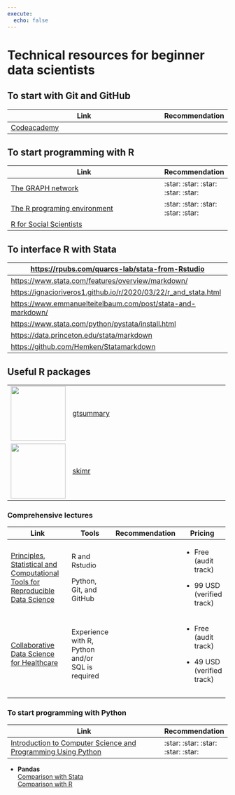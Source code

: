 ```yaml
---
execute: 
  echo: false
---
```


# Technical resources for beginner data scientists {#sec-useful-resources}

## To start with Git and GitHub {#sec-resources-git}

+-----------------------------------------------------------+----------------+
| Link                                                      | Recommendation |
+===========================================================+================+
| [Codeacademy](https://www.codecademy.com/learn/learn-git) |                |
+-----------------------------------------------------------+----------------+

## To start programming with R

+------------------------------------------------------------------------------------------------------------------------+------------------------------------+
| Link                                                                                                                   | Recommendation                     |
+========================================================================================================================+====================================+
| [The GRAPH network](https://thegraphcourses.org)                                                                       | :star: :star: :star: :star: :star: |
+------------------------------------------------------------------------------------------------------------------------+------------------------------------+
| [The R programing environment](https://www.coursera.org/learn/r-programming?specialization=data-science-foundations-r) | :star: :star: :star: :star: :star: |
+------------------------------------------------------------------------------------------------------------------------+------------------------------------+
| [R for Social Scientists](https://datacarpentry.org/r-socialsci/)                                                      |                                    |
+------------------------------------------------------------------------------------------------------------------------+------------------------------------+

## To interface R with Stata

| <https://rpubs.com/quarcs-lab/stata-from-Rstudio>                 |
|-------------------------------------------------------------------|
| <https://www.stata.com/features/overview/markdown/>               |
| <https://ignacioriveros1.github.io/r/2020/03/22/r_and_stata.html> |
| <https://www.emmanuelteitelbaum.com/post/stata-and-markdown/>     |
| <https://www.stata.com/python/pystata/install.html>               |
| <https://data.princeton.edu/stata/markdown>                       |
| <https://github.com/Hemken/Statamarkdown>                         |

## Useful R packages
+---------------------------------------------+-----------------------------------------------------------------------------+----------------------------------------------------+
| ![](images/logo-01.png){width="125"}        | [gtsummary](https://www.danieldsjoberg.com/gtsummary/)                      |                                                    |
+---------------------------------------------+-----------------------------------------------------------------------------+----------------------------------------------------+
| ![](images/paste-A6E65357.png){width="125"} | [skimr](https://cran.r-project.org/web/packages/skimr/vignettes/skimr.html) |                                                    |
+---------------------------------------------+-----------------------------------------------------------------------------+----------------------------------------------------+

### Comprehensive lectures

+----------------------------------------------------------------------------------------------------------------------------------------------------------------+--------------------------------------------------+----------------+-----------------------------+
| Link                                                                                                                                                           | Tools                                            | Recommendation | Pricing                     |
+================================================================================================================================================================+==================================================+================+=============================+
| [Principles, Statistical and Computational Tools for Reproducible Data Science](https://www.edx.org/course/principles-statistical-and-computational-tools-for) | R and Rstudio                                    |                | -   Free (audit track)      |
|                                                                                                                                                                |                                                  |                |                             |
|                                                                                                                                                                | Python, Git, and GitHub                          |                | -   99 USD (verified track) |
+----------------------------------------------------------------------------------------------------------------------------------------------------------------+--------------------------------------------------+----------------+-----------------------------+
| [Collaborative Data Science for Healthcare](https://www.edx.org/course/collaborative-data-science-for-healthcare)                                              | Experience with R, Python and/or SQL is required |                | -   Free (audit track)      |
|                                                                                                                                                                |                                                  |                |                             |
|                                                                                                                                                                |                                                  |                | -   49 USD (verified track) |
+----------------------------------------------------------------------------------------------------------------------------------------------------------------+--------------------------------------------------+----------------+-----------------------------+
|                                                                                                                                                                |                                                  |                |                             |
+----------------------------------------------------------------------------------------------------------------------------------------------------------------+--------------------------------------------------+----------------+-----------------------------+
|                                                                                                                                                                |                                                  |                |                             |
+----------------------------------------------------------------------------------------------------------------------------------------------------------------+--------------------------------------------------+----------------+-----------------------------+

### To start programming with Python

+---------------------------------------------------------------------------------------------------------------------------------------------------+------------------------------------+
| Link                                                                                                                                              | Recommendation                     |
+===================================================================================================================================================+====================================+
| [Introduction to Computer Science and Programming Using Python](https://www.edx.org/course/introduction-to-computer-science-and-programming-7)    | :star: :star: :star: :star: :star: |
+---------------------------------------------------------------------------------------------------------------------------------------------------+------------------------------------+

-   **Pandas**\
    [Comparison with Stata](https://pandas.pydata.org/docs/getting_started/comparison/comparison_with_stata.html)\
    [Comparison with R](https://pandas.pydata.org/docs/getting_started/comparison/comparison_with_r.html)